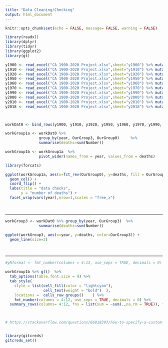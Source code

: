 ```yaml
---
title: "Data Cleaning/Checking"
output: html_document
---
```


```r
knitr::opts_chunk$set(echo = FALSE, message= FALSE, warning = FALSE)
```

```r
library(readxl)
library(dplyr)
library(tidyr)
library(ggplot2)
library(gt)

y1900 <- read_excel("CA 1900-2020 Project.xlsx",sheet="y1900") %>% mutate(year=1900)
y1910 <- read_excel("CA 1900-2020 Project.xlsx",sheet="y1910") %>% mutate(year=1910)
y1920 <- read_excel("CA 1900-2020 Project.xlsx",sheet="y1920") %>% mutate(year=1920)
y1950 <- read_excel("CA 1900-2020 Project.xlsx",sheet="y1950") %>% mutate(year=1950)
y1960 <- read_excel("CA 1900-2020 Project.xlsx",sheet="y1960") %>% mutate(year=1960)
y1970 <- read_excel("CA 1900-2020 Project.xlsx",sheet="y1970") %>% mutate(year=1970)
y1990 <- read_excel("CA 1900-2020 Project.xlsx",sheet="y1990") %>% mutate(year=1990)
y2000 <- read_excel("CA 1900-2020 Project.xlsx",sheet="y2000") %>% mutate(year=2000)
y2010 <- read_excel("CA 1900-2020 Project.xlsx",sheet="y2010") %>% mutate(year=2010)
y2018 <- read_excel("CA 1900-2020 Project.xlsx",sheet="y2018") %>% mutate(year=2018)



workDat0 <- bind_rows(y1900, y1910, y1920, y1950, y1960, y1970, y1990, y2000, y2010, y2018)
```


```r
workGroup1a <- workDat0 %>% 
               group_by(year, OurGroup3, OurGroup0)     %>% 
               summarise(deaths=sum(Number))                          

workGroup1b <- workGroup1a  %>%
               pivot_wider(names_from = year, values_from = deaths)  

library(forcats)

ggplot(workGroup1a, aes(x=fct_rev(OurGroup0), y=deaths, fill = OurGroup3)) +
  geom_col() +
  coord_flip() +
  labs(title = "data checks",
       y = "number of deaths") +
  facet_wrap(vars(year),nrow=1,scales = "free_x")

```


<br>
<hr>


```r

workGroup3 <- workDat0 %>% group_by(year, OurGroup3)  %>% 
               summarise(deaths=sum(Number)) 

ggplot(workGroup3, aes(x=year, y=deaths, color=OurGroup3)) +
  geom_line(size=2) 
```

<br>
<hr>

```r

#yNformat <- fmt_number(columns = 4:13, use_seps = TRUE, decimals = 0) 

workGroup1b %>% gt()  %>%
  tab_options(table.font.size = 9) %>%
  tab_style(
    style = list(cell_fill(color = "lightcyan"),
                 cell_text(weight = "bold")  ),
    locations =  cells_row_groups()    ) %>%
    fmt_number(columns = 4:12, use_seps = TRUE, decimals = 0) %>%
  summary_rows(columns= 4:12, fns = list(sum = ~sum(.,na.rm = TRUE)), formatter = fmt_number)
  


# https://stackoverflow.com/questions/66018397/how-to-specify-a-custom-formatter-function-gt-table-grand-summary



```





```r
library(gitcreds)
gitcreds_set()


```

